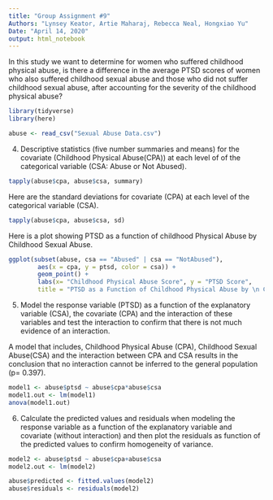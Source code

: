---
title: "Group Assignment #9"
Authors: "Lynsey Keator, Artie Maharaj, Rebecca Neal, Hongxiao Yu"
Date: "April 14, 2020"
output: html_notebook
---
In this study we want to determine for women who suffered childhood physical abuse, is there a difference in the average PTSD scores of women who also suffered childhood sexual abuse and those who did not suffer childhood sexual abuse, after accounting for the severity of the childhood physical abuse? 

```{r include=FALSE}

library(tidyverse)
library(here)

abuse <- read_csv("Sexual Abuse Data.csv")

```
4. Descriptive statistics (five number summaries and means) for the covariate (Childhood Physical Abuse(CPA)) at each level of of the categorical variable (CSA: Abuse or Not Abused). 

```{r}
tapply(abuse$cpa, abuse$csa, summary)

```
Here are the standard deviations for covariate (CPA) at each level of the categorical variable (CSA).

```{r}
tapply(abuse$cpa, abuse$csa, sd)
```
Here is a plot showing PTSD as a function of childhood Physical Abuse by Childhood Sexual Abuse. 

```{r}
ggplot(subset(abuse, csa == "Abused" | csa == "NotAbused"),
        aes(x = cpa, y = ptsd, color = csa)) +
        geom_point() +
        labs(x= "Childhood Physical Abuse Score", y = "PTSD Score", 
        title = "PTSD as a Function of Childhood Physical Abuse by \n Childhood Sexual Abuse")
```
5. Model the response variable (PTSD) as a function of the explanatory variable (CSA), the covariate (CPA) and the interaction of these variables and test the interaction to confirm that there is not much evidence of an interaction.

A model that includes, Childhood Physical Abuse (CPA), Childhood Sexual Abuse(CSA) and the interaction between CPA and CSA results in the conclusion that no interaction cannot be inferred to the general population (p= 0.397). 

```{r}
model1 <- abuse$ptsd ~ abuse$cpa*abuse$csa
model1.out <- lm(model1)
anova(model1.out)
```
6. Calculate the predicted values and residuals when modeling the response variable as a function of the explanatory variable and covariate (without interaction) and then plot the residuals as function of the predicted values to confirm homogeneity of variance. 

```{r}
model2 <- abuse$ptsd ~ abuse$cpa+abuse$csa
model2.out <- lm(model2)

abuse$predicted <- fitted.values(model2) 
abuse$residuals <- residuals(model2)

```